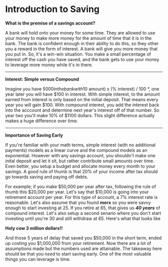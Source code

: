 
# Introduction to Saving

**What is the premise of a savings account?**

A bank will hold onto your money for some time. They are allowed to use your money to make more money for the amount of time that it 
is in the bank. The bank is confident enough in their ability to do this, so they other you a reward in the form of interest. A bank 
will give you more money that you put in. So, it's a win-win situation. You make a small percentage of interest off the cash you have 
saved, and the bank gets to use your money to leverage more money while it's in there. 

___

**Interest: Simple versus Compound**

Imagine you have $5000 in the bank with 10% interest per year. Using the formula *($ amount) x (% interest) / 100 *, one year later you will have $100 in interest. 
With simple interest, to the amount earned from interest is only based on the initial deposit. That means every year you will gain $100. With compound interest, 
you add the interest back into the acccount and determine next year's interest off of that number. So year two you'll make 10% of $1100 dollars. This slight 
difference actually makes a huge difference over time. 

<SimpleVsCompoundGraph init={5000} percent={10} num_periods={30} payment={0} />

___

**Importance of Saving Early**

If you're familiar with your math terms, simple interest (with no additional payments) models as a linear curve and the compound models as an exponential. 
However with any savings account, you shouldn't make one inital deposit and let it sit, but rather contribute small amounts over time. Even better, you 
setup a budget and allocate money every month to your savings. A good rule of thumb is that 20% of your income after tax should go towards saving and paying off debts. 

For example; if you make $50,000 per year after tax, following the rule of thumb this $20,000 per year. Let's say that $10,000 is going into your retirement account per year. 
For this type of account, a 7% interest rate is reasonable. Let's also assume that you found **merx** so you were savvy enough to start investing at 25. If you retire at 65,
that gives us ***40 years*** of compound interest. Let's also setup a second senario where you don't start investing until you're 30 and still withdraw at 65. 
Here's what that looks like

<CompoundGraphx2 init={0} percent={8} num_periods={40} payment={10000} offset={5} />

**Holy cow 3 million dollars!!**

And those 5 years of delay that saved you $50,000 in the short term, ended up costing you $1,000,000 from your retirement. Now there are a lot of assumptions made but the 
numbers used are attainable. The takeaway here should be that you *need* to start saving early. One of the most valuable things you can leverage is time.
